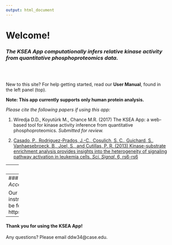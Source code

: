 ```yaml
---
output: html_document
---
```


# **Welcome!**

### *The KSEA App computationally infers relative kinase activity from quantitative phosphoproteomics data.*

<br><br>

New to this site? For help getting started, read our **User Manual**, found in the left panel (top).

**Note: This app currently supports only human protein analysis.**


*Please cite the following papers if using this app:*

1. Wiredja D.D., Koyutürk M., Chance M.R. (2017) The KSEA App: a web-based tool for kinase activity inference from quantitative phosphoproteomics. *Submitted for review.*

2. [Casado, P., Rodriguez-Prados, J.-C., Cosulich, S. C., Guichard, S., Vanhaesebroeck, B., Joel, S., and Cutillas, P. R. (2013) Kinase-substrate enrichment analysis provides insights into the heterogeneity of signaling pathway activation in leukemia cells. *Sci. Signal*. 6, rs6-rs6](http://stke.sciencemag.org/content/6/268/rs6.long)



-----
### *Warnings!*

The KSEA App does not store any of the data once the site is reloaded or disconnected. Please save all the results before exiting!

To conserve server run time, the app disconnects automatically after 10 minutes of inactivity.

For highly sensitive and confidential files, we encourage you to run the KSEA App locally on your computer (see below).

-----
### *Source Code and Local Access*

Our source code, along with instructions for local access, can be found on our Github site: https://github.com/casecpb/KSEA.

-----    
#### Thank you for using the KSEA App! 

Any questions? Please email ddw34@case.edu.
